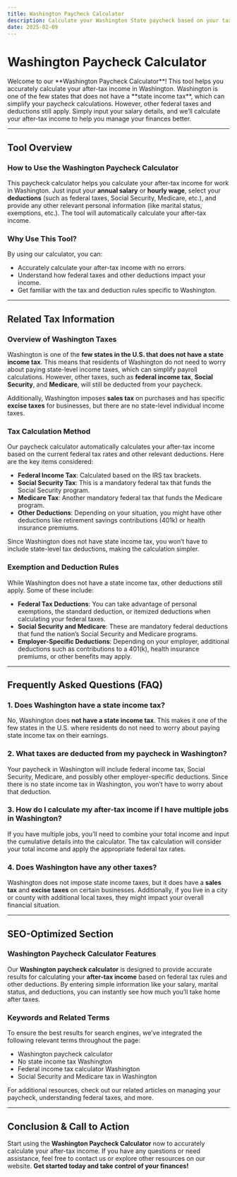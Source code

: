 ```yaml
---
title: Washington Paycheck Calculator
description: Calculate your Washington State paycheck based on your taxable earnings and deductions.
date: 2025-02-09
---
```



<h1 className="text-2xl md:text-3xl font-bold text-gray-800 mb- mt-3 text-center">Washington Paycheck Calculator</h1>

<div className="my-3 prose prose-blue max-w-none bg-gray-100 px-4 py-2 rounded-lg">
    <p className="text-gray-600">
        Welcome to our **Washington Paycheck Calculator**! This tool helps you accurately calculate your after-tax income in Washington. Washington is one of the few states that does not have a **state income tax**, which can simplify your paycheck calculations. However, other federal taxes and deductions still apply. Simply input your salary details, and we’ll calculate your after-tax income to help you manage your finances better.
    </p>
</div>

<PaycheckCalculator stateTaxRate={0} />

---

## Tool Overview

### **How to Use the Washington Paycheck Calculator**

This paycheck calculator helps you calculate your after-tax income for work in Washington. Just input your **annual salary** or **hourly wage**, select your **deductions** (such as federal taxes, Social Security, Medicare, etc.), and provide any other relevant personal information (like marital status, exemptions, etc.). The tool will automatically calculate your after-tax income.

### **Why Use This Tool?**

By using our calculator, you can:
- Accurately calculate your after-tax income with no errors.
- Understand how federal taxes and other deductions impact your income.
- Get familiar with the tax and deduction rules specific to Washington.

---

## Related Tax Information

### **Overview of Washington Taxes**

Washington is one of the **few states in the U.S. that does not have a state income tax**. This means that residents of Washington do not need to worry about paying state-level income taxes, which can simplify payroll calculations. However, other taxes, such as **federal income tax**, **Social Security**, and **Medicare**, will still be deducted from your paycheck.

Additionally, Washington imposes **sales tax** on purchases and has specific **excise taxes** for businesses, but there are no state-level individual income taxes.

### **Tax Calculation Method**

Our paycheck calculator automatically calculates your after-tax income based on the current federal tax rates and other relevant deductions. Here are the key items considered:
- **Federal Income Tax**: Calculated based on the IRS tax brackets.
- **Social Security Tax**: This is a mandatory federal tax that funds the Social Security program.
- **Medicare Tax**: Another mandatory federal tax that funds the Medicare program.
- **Other Deductions**: Depending on your situation, you might have other deductions like retirement savings contributions (401k) or health insurance premiums.

Since Washington does not have state income tax, you won’t have to include state-level tax deductions, making the calculation simpler.

### **Exemption and Deduction Rules**

While Washington does not have a state income tax, other deductions still apply. Some of these include:
- **Federal Tax Deductions**: You can take advantage of personal exemptions, the standard deduction, or itemized deductions when calculating your federal taxes.
- **Social Security and Medicare**: These are mandatory federal deductions that fund the nation’s Social Security and Medicare programs.
- **Employer-Specific Deductions**: Depending on your employer, additional deductions such as contributions to a 401(k), health insurance premiums, or other benefits may apply.

---

## Frequently Asked Questions (FAQ)

### **1. Does Washington have a state income tax?**

No, Washington does **not have a state income tax**. This makes it one of the few states in the U.S. where residents do not need to worry about paying state income tax on their earnings.

### **2. What taxes are deducted from my paycheck in Washington?**

Your paycheck in Washington will include federal income tax, Social Security, Medicare, and possibly other employer-specific deductions. Since there is no state income tax in Washington, you won’t have to worry about that deduction.

### **3. How do I calculate my after-tax income if I have multiple jobs in Washington?**

If you have multiple jobs, you’ll need to combine your total income and input the cumulative details into the calculator. The tax calculation will consider your total income and apply the appropriate federal tax rates.

### **4. Does Washington have any other taxes?**

Washington does not impose state income taxes, but it does have a **sales tax** and **excise taxes** on certain businesses. Additionally, if you live in a city or county with additional local taxes, they might impact your overall financial situation.

---

## SEO-Optimized Section

### **Washington Paycheck Calculator Features**

Our **Washington paycheck calculator** is designed to provide accurate results for calculating your **after-tax income** based on federal tax rules and other deductions. By entering simple information like your salary, marital status, and deductions, you can instantly see how much you’ll take home after taxes.

### **Keywords and Related Terms**

To ensure the best results for search engines, we’ve integrated the following relevant terms throughout the page:
- Washington paycheck calculator
- No state income tax Washington
- Federal income tax calculator Washington
- Social Security and Medicare tax in Washington

For additional resources, check out our related articles on managing your paycheck, understanding federal taxes, and more.

---

## Conclusion & Call to Action

Start using the **Washington Paycheck Calculator** now to accurately calculate your after-tax income. If you have any questions or need assistance, feel free to contact us or explore other resources on our website. **Get started today and take control of your finances!**
